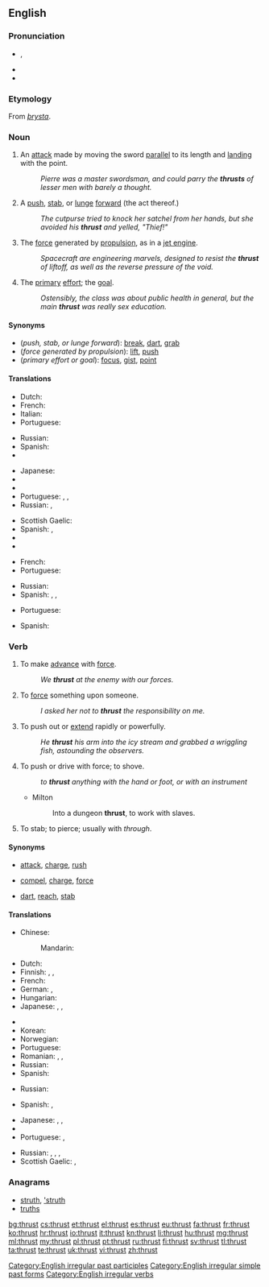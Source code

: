 {{wikipedia|dab=Thrust (disambiguation)|Thrust}}
==English==

===Pronunciation===
* {{IPA|/θɹʌst/}}, {{X-SAMPA|/Tr\Vst/}}
* {{audio|En-us-thrust.ogg|Audio (US)}}
* {{rhymes|ʌst}}

===Etymology===
From {{etyl|non|en}} ''[[þrysta]]''.

===Noun===
{{en-noun}}

# {{context|fencing|lang=en}} An [[attack]] made by moving the sword [[parallel]] to its length and [[land]]ing with the point.
#: ''Pierre was a master swordsman, and could parry the '''thrusts''' of lesser men with barely a thought.''
# A [[push]], [[stab]], or [[lunge]] [[forward]] (the act thereof.)
#: ''The cutpurse tried to knock her satchel from her hands, but she avoided his '''thrust''' and yelled, "Thief!"''
# The [[force]] generated by [[propulsion]], as in a [[jet engine]].
#: ''Spacecraft are engineering marvels, designed to resist the '''thrust''' of liftoff, as well as the reverse pressure of the void.''
# {{context|figuratively|lang=en}} The [[primary]] [[effort]]; the [[goal]].
#: ''Ostensibly, the class was about public health in general, but the main '''thrust''' was really sex education.''

====Synonyms====
* (''push, stab, or lunge forward''): [[break]], [[dart]], [[grab]]
* (''force generated by propulsion''): [[lift]], [[push]]
* (''primary effort or goal''): [[focus]], [[gist]], [[point]]

====Translations====
{{trans-top|an attack with a sword}}
* Dutch: {{t+|nl|steek|m}}
* French: {{t+|fr|estocade|f}}
* Italian: {{t|it|stoccata}}
* Portuguese: {{t|pt|estocada|f}}
{{trans-mid}}
* Russian: {{t+|ru|укол|m|tr=ukól}}
* Spanish: {{t+|es|estocada|f}}
* {{trreq|sv}}
{{trans-bottom}}

{{trans-top|a lunge forward}}
* Japanese: {{t|ja|突き|tr=tsuki}}
* {{trreq|km}}
* {{trreq|ko}}
* Portuguese: {{t+|pt|impulso|m}}, {{t+|pt|ímpeto|m}}, {{t+|pt|ataque|m}}
* Russian: {{t+|ru|выпад|m|tr=výpad}}, {{t+|ru|удар|m|tr=udár}}
{{trans-mid}}
* Scottish Gaelic: {{t|gd|sparradh|m}}
* Spanish: {{t+|es|empuje|m}}, {{t+|es|envión|m}}
* {{trreq|sv}}
* {{trreq|vo}}
{{trans-bottom}}

{{trans-top|force due to propulsion}}
* French: {{t+|fr|poussée}}
* Portuguese: {{t+|pt|impulso|m}}
{{trans-mid}}
* Russian: {{t+|ru|тяга|f|tr=tjága}}
* Spanish: {{t+|es|empuje|m}}, {{t+|es|envión|m}}, {{t+|es|impulso|m}}
{{trans-bottom}}

{{trans-top|(figurative) primary effort}}
* Portuguese: {{t+|pt|ênfase|f}}
{{trans-mid}}
* Spanish: {{t+|es|énfasis|m}}
{{trans-bottom}}

===Verb===
{{en-verb|thrusts|thrusting|'''thrust''' or '''[[thrusted]]'''}}

# {{context|intransitive|lang=en}} To make [[advance]] with [[force#Noun|force]].
#: ''We '''thrust''' at the enemy with our forces.''
# {{context|transitive|lang=en}} To [[force#Verb|force]] something upon someone.
#: ''I asked her not to '''thrust''' the responsibility on me.''
# {{context|transitive|lang=en}} To push out or [[extend]] rapidly or powerfully.
#: ''He '''thrust''' his arm into the icy stream and grabbed a wriggling fish, astounding the observers.''
# To push or drive with force; to shove.
#: ''to '''thrust''' anything with the hand or foot, or with an instrument''
#* Milton
#*: Into a dungeon '''thrust''', to work with slaves.
# To stab; to pierce; usually with ''through''.

====Synonyms====
* {{sense|advance with force}} [[attack]], [[charge]], [[rush]]
* {{sense|force upon someone}} [[compel]], [[charge]], [[force]]
* {{sense|push out or extend rapidly and powerfully}} [[dart]], [[reach]], [[stab]]

====Translations====
{{trans-top|make an advance with force}}
* Chinese:
*: Mandarin: {{t+|cmn|推力|tr=tuīlì|sc=Hani}}
* Dutch: {{t|nl|vooruitstuwen}}
* Finnish: {{t+|fi|työntää}}, {{t|fi|sysätä}}, {{t+|fi|iskeä}}
* French: {{t+|fr|propulser}}
* German: {{t+|de|schieben}}, {{t+|de|stoßen}}
* Hungarian: {{t+|hu|taszít}}
* Japanese: {{t+|ja|押す|tr=おす, osu|sc=Jpan}}, {{t+|ja|突く|tr=つく, tsuku|sc=Jpan}}, {{t+|ja|刺す|tr=さす, sasu|sc=Jpan}}
{{trans-mid}}
* {{trreq|km}}
* Korean: {{t+|ko|돌격|tr=dolgyeok-hada|alt=돌격하다}}
* Norwegian: {{t|no|støt}}
* Portuguese: {{t+|pt|empurrar}}
* Romanian: {{t+|ro|împinge}}, {{t+|ro|buși}}, {{t+|ro|împunge}}
* Russian: {{t+|ru|наступать|tr=nastupátʹ}} {{impf}}
* Spanish: {{t|es|propulsar}}
{{trans-bottom}}

{{trans-top|force something upon someone}}
* Russian: {{t+|ru|навязывать|tr=navjázyvatʹ}} {{impf}}
{{trans-mid}}
* Spanish: {{t+|es|asestar}}, {{t+|es|forzar}}
{{trans-bottom}}

{{trans-top|push out or extend rapidly or powerfully}}
* Japanese: {{t+|ja|押す|tr=おす, osu|sc=Jpan}}, {{t+|ja|突く|tr=つく, tsuku|sc=Jpan}}, {{t+|ja|刺す|tr=さす, sasu|sc=Jpan}}
* {{trreq|km}}
* Portuguese: {{t+|pt|esticar}}, {{t+|pt|estender}}
{{trans-mid}}
* Russian: {{t+|ru|пихать|tr=pixátʹ|sc=Cyrl}} {{impf}}, {{t+|ru|пихнуть|tr=pixnútʹ|sc=Cyrl}} {{pf.}}, {{t+|ru|толкать|tr=tolkátʹ|sc=Cyrl}} {{impf}}, {{t+|ru|толкнуть|tr=tolknútʹ|sc=Cyrl}} {{pf.}}
* Scottish Gaelic: {{t|gd|stob}}, {{t|gd|buail}}
{{trans-bottom}}

===Anagrams===
* [[struth#English|struth]], [['struth#English|'struth]]
* [[truths#English|truths]]

[[Category:English irregular past participles]]
[[Category:English irregular simple past forms]]
[[Category:English irregular verbs]]

[[bg:thrust]]
[[cs:thrust]]
[[et:thrust]]
[[el:thrust]]
[[es:thrust]]
[[eu:thrust]]
[[fa:thrust]]
[[fr:thrust]]
[[ko:thrust]]
[[hr:thrust]]
[[io:thrust]]
[[it:thrust]]
[[kn:thrust]]
[[li:thrust]]
[[hu:thrust]]
[[mg:thrust]]
[[ml:thrust]]
[[my:thrust]]
[[pl:thrust]]
[[pt:thrust]]
[[ru:thrust]]
[[fi:thrust]]
[[sv:thrust]]
[[tl:thrust]]
[[ta:thrust]]
[[te:thrust]]
[[uk:thrust]]
[[vi:thrust]]
[[zh:thrust]]